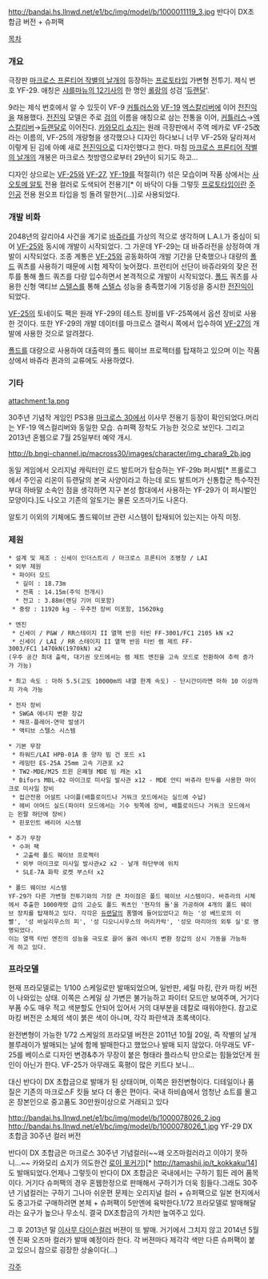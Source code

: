 http://bandai.hs.llnwd.net/e1/bc/img/model/b/1000011119_3.jpg
반다이 DX초합금 버전 + 슈퍼팩 

[[목차]]
=== 개요 ===
극장판 [[마크로스 프론티어 작별의 날개]]의 등장하는 [[프로토타입]] 가변형 전투기. 제식 번호 YF-29. 애칭은 [[샤를마뉴의 12기사]]의 한 명인 [[롤랑]]의 성검 '[[듀랜달]]'.

9라는 제식 번호에서 알 수 있듯이 VF-9 [[커틀러스]]와 [[VF-19]] [[엑스칼리버]]에 이어 [[전진익]]을 채용했다. [[전진익]] 모델은 주로 [[검]]의 이름을 애칭으로 삼는 전통을 이어, [[커틀러스]]→[[엑스칼리버]]→[[듀랜달]]로 이어진다. [[카와모리 쇼지]]는 원래 극장판에서 주역 메카로 VF-25改라는 이름의, VF-25의 개량형을 생각했으나 디자인 하다보니 너무 VF-25와 달라져서 이렇게 된 김에 아예 새로 [[전진익]]으로 디자인했다고 한다. 마침 [[마크로스 프론티어 작별의 날개]]의 개봉은 마크로스 첫방영으로부터 29년이 되기도 하고...

디자인 상으로는 [[VF-25]]와 [[VF-27]], [[YF-19]]를 적절히(?) 섞은 모습이며 작품 상에서는 [[사오토메 알토]] 전용 컬러로 도색되어 전용기[* 이 바닥이 다들 그렇듯 [[프로토타입]]이란 [[주인공]] 전용 원오프 타입을 빙 돌려 말한거(...)]로 사용되었다.

=== 개발 비화 ===
2048년의 갈리아4 사건을 계기로 [[바쥬라]]를 가상의 적으로 생각하며 L.A.I.가 중심이 되어 [[VF-25]]와 동시에 개발이 시작되었다. 그 가운데 YF-29는 대 바쥬라전을 상정하여 개발이 시작되었다. 조종 계통은 [[VF-25]]와 공동화하여 개발 기간을 단축했으나 대량의 [[폴드]] 쿼츠를 사용하기 때문에 시험 제작이 늦어졌다. 프런티어 선단이 바쥬라와의 잦은 전투를 통해 폴드 쿼츠를 다량 입수하면서 본격적으로 개발이 시작되었다. [[폴드]] 쿼츠를 사용한 신형 액티브 [[스텔스]]를 통해 [[스텔스]] 성능을 충족했기에 기동성을 중시한 [[전진익]]이 되었다. 

[[VF-25]]의 토네이도 팩은 원래 YF-29의 테스트 장비를 VF-25쪽에서 옵션 장비로 사용한 것이다. 또한 YF-29의 개발 데이터를 마크로스 갤럭시 쪽에서 입수하여 [[VF-27]]의 개발에 사용한 것으로 알려졌다.

[[폴드]]를 대량으로 사용하여 대출력의 폴드 웨이브 프로젝터를 탑재하고 있으며 이는 작품 상에서 바쥬라 퀸과의 교류에도 사용하였다.

=== 기타 ===
attachment:1a.png
 
30주년 기념작 게임인 PS3용 [[마크로스 30]]에서 이사무 전용기 등장이 확인되었다.머리는 YF-19 엑스컬리버와 동일한 모습. 슈퍼팩 장착도 가능한 것으로 보인다.  그리고 2013년 혼웹으로 7월 25일부터 예약 개시.

http://b.bngi-channel.jp/macross30/images/character/img_chara9_2b.jpg

동일 게임에서 오리지널 캐릭터인 로드 발트머가 탑승하는 YF-29b 퍼시벌[* 프롤로그에서 주인공 리온이 듀랜달의 본국 사양이라고 하는데 로드 발트머가 신통합군 특수작전부대 하바말 소속인 점을 생각하면 지구 본성 함대에서 사용하는 YF-29가 이 퍼시벌인 모양이다.]도 나오고 기존의 알토기는 물론 오즈마기도 나온다.

알토기 이외의 기체에도 폴드웨이브 관련 시스템이 탑재되어 있는지는 아직 미정.  

=== 제원 ===
 * 설계 및 제조 : 신세이 인더스트리 / 마크로스 프론티어 조병창 / LAI
 * 외부 제원
  * 파이터 모드
   * 길이 : 18.73m
   * 전폭 : 14.15m(주익 전개시)
   * 전고 : 3.88m(랜딩 기어 미포함)
  * 중량 : 11920 kg - 우주전 장비 미포함, 15620kg

 * 엔진
  * 신세이 / P&W / RR스테이지 II 열핵 반응 터빈 FF-3001/FC1 2105 kN x2
  * 신세이 / LAI / RR 스테이지 II 열핵 반응 터빈 램 제트 FF-3003/FC1 1470kN(1970kN) x2
 (우주 공간 최대 출력, 대기권 모드에서는 램 제트 엔진을 고속 모드로 전환하여 추력 증가가 가능)

 * 최고 속도 : 마하 5.5(고도 10000m의 내열 한계 속도) - 단시간이라면 마하 10 이상까지 가속 가능

 * 전자 장비
  * SWGA 에너지 변환 장갑
  * 채프-플레어-연막 발생기
  * 액티브 스텔스 시스템

 * 기본 무장
  * 하워드/LAI HPB-01A 중 양자 빔 건 포드 x1
  * 레밍턴 ES-25A 25mm 고속 기관포 x2
  * TW2-MDE/M25 트윈 은폐형 MDE 빔 캐논 x1
  * Bifors MBL-02 마이크로 미사일 발사관 x12 - MDE 안티 바쥬라 탄두를 사용한 마이크로 미사일 장비
  * 접근전용 어설트 나이플(배틀로이드나 거워크 모드에서는 실드에 수납)
  * 헤비 아머드 실드(파이터 모드에서는 기수 뒷쪽에 장비, 배틀로이드나 거워크 모드에서는 왼팔 하단에 장비)
  * 핀포인트 배리어 시스템

 * 추가 무장
  * 수퍼 팩
   * 고출력 폴드 웨이브 프로젝터
   * 외부 마이크로 미사일 발사관x2 x2 - 날개 하단부에 위치
   * SLE-7A 화학 로켓 부스터 x2

 * 폴드 웨이브 시스템
 YF-29가 다른 가변형 전투기와의 가장 큰 차이점은 폴드 웨이브 시스템이다. 바쥬라의 시체에서 추출한 1000캐럿 급의 고순도 폴드 쿼츠인 '현자의 돌'을 가공하여 4개의 폴드 웨이브 장치를 탑재하고 있다. 각각은 [[듀랜달]]의 폼멜에 들어있었다고 하는 '성 베드로의 이빨', '성 바실리우스의 피', '성 디오니시우스의 머리카락', '성모 마리아의 외투 실'로 명명되었다.
 이는 열핵 터빈 엔진의 성능을 극도로 끌어 올려 에너지 변환 장갑의 상시 가동을 가능하게 하고 있다.

=== 프라모델 ===
현재 프라모델로는 1/100 스케일로만 발매되었으며, 일반판, 셰릴 마킹, 란카 마킹 버전이 나와있는 상태. 이쪽은 스케일 상 가변은 불가능하고 파이터 모드만 보여주며, 거기다 부품 수도 매우 적고 색분할도 안되어 있어서 거의 대부분을 데칼로 때워야한다. 참고로 마킹 버전은 소체의 색이 붉은 색이 아니며, 각각 파란색과 초록색이다.

완전변형이 가능한 1/72 스케일의 프라모델 버전은 2011년 10월 20일, 즉 작별의 날개 블루레이가 발매되는 날에 함께 발매한다고 했었으나 발매 되지 않았다. 아무래도 VF-25를 베이스로 디자인 변경&추가 무장이 붙은 형태라 플라스틱 만으로는 힘들었던게 원인이 아닌가 한다. VF-25가 아무래도 혹평이 많은 키트다 보니...

대신 반다이 DX 초합금으로 발매가 된 상태이며, 이쪽은 완전변형이다. 디테일이나 품질은 기존의 마크로스F 킷들 보다 더 좋은 편이다. 국내 하비숍에서 엄청난 쇼트를 몰고온 장본인으로 중고품도 30만원이상으로 거래되고 있다 

http://bandai.hs.llnwd.net/e1/bc/img/model/b/1000078026_2.jpg
http://bandai.hs.llnwd.net/e1/bc/img/model/b/1000078026_1.jpg
YF-29 DX 초합금 30주년 컬러 버전

반다이 DX 초합금은 마크로스 30주년 기념컬러(~~왜 오즈마컬러라고 이야기 못하니...~~ 카와모리 쇼지가 의도한건 [[로이 포커]]기)[* [[http://tamashii.jp/t_kokkaku/14]]] 도 발매되었다.언제나 그렇듯이 반다이 DX 초합금은 국내에서는 구하기 힘든 레어 품목이다. 거기다 슈퍼팩의 경우 혼웹한정으로 판매해서 구하기가 더욱 힘들다.그래도 30주년 기념컬러는 구하기 그나마 쉬운편 문제는 오리지널 컬러 + 슈퍼팩으로 일본 현지에서도 중고가로 구매하려면 본체 + 슈퍼팩이 5만엔에 육박한다.1/72 프라모델로 발매해달라는 요구가 높으나 무소식. 결국 DX초합금의 가치만 높여주고 있다. 

그 후 2013년 말 [[이사무 다이슨]]컬러 버젼이 또 발매. 거기에서 그치지 않고 2014년 5월엔 진짜 오즈마 컬러가 발매 예정이라 한다. 각 버젼마다 제각각 색만 다른 슈퍼팩이 붙고 있으니 참으로 굉장한 상술이다(...)

[[각주]]
